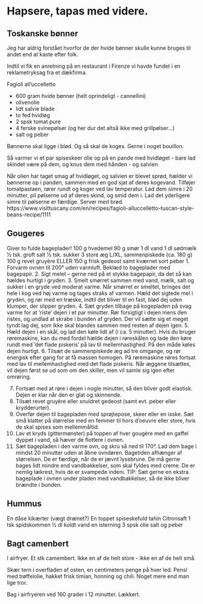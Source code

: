# Hapsere, tapas med videre.


## Toskanske bønner

Jeg har aldrig forstået hvorfor de der hvide bønner skulle kunne bruges til 
andet end at kaste efter folk. 

Indtil vi fik en anretning på en restaurant i Firenze vi havde fundet i en 
reklametryksag fra et dækfirma.

Fagioli all’uccelletto

* 600 gram hvide bønner (helt oprindeligt - cannellini)
* olivenolie
* lidt salvie blade
* to fed hvidløg
* 2 spsk tomat pure
* 4 ferske svinepølser (og her dur det altså ikke med grillpølser...)
* salt og peber

Bønnerne skal ligge i blød. Og så skal de koges. Gerne i noget bouillon.

Så varmer vi et par spiseskeer olie op på en pande med hvidløget - 
bare lad skindet være på dem, og knus dem med hånden - og salvien

Når olien har taget smag af hvidløget, og salvien er blevet sprød, 
hælder vi bønnerne op i panden, sammen med en god sjat af deres kogevand.
Tilføjer tomatpastaen, rører rundt og koger ved lav temperatur. Lad dem
simre i 20 minutter, pil pølserne ud af deres skind, og smid dem i. Lad det yderligere
simre til pølserne er færdige. Server med brød.
https://www.visittuscany.com/en/recipes/fagioli-alluccelletto-tuscan-style-beans-recipe/1111


## Gougeres
Giver to fulde bageplader!
100 g hvedemel
90 g smør
1 dl vand
1 dl sødmælk
1⁄2 tsk. groft salt
1⁄2 tsk. sukker
3 store æg L/XL, sammenpiskede (ca. 180 g)
100 g revet gruyère ELLER 150 g frisk gedeost samt kværnet sort peber
1. Forvarm ovnen til 200° uden varmluft. Beklæd to bageplader med bagepapir.
2. Sigt melet – gerne ned på et stykke bagepapir, da det så kan hældes hurtigt i gryden.
3. Smelt smørret sammen med vand, mælk, salt og sukker i en gryde ved moderat varme. Når smørret er
smeltet, bringes det hele i kog ved høj varme og tages straks af varmen. Hæld det sigtede mel i gryden,
og rør med en træske, indtil det bliver til en fast, blød dej uden klumper, der slipper gryden.
4. Sæt gryden tilbage på kogepladen på svag varme for at ’riste’ dejen i et par minutter. Rør forsigtigt i
dejen mens den ristes, og undlad at skrabe i bunden af gryden. Der vil sætte sig et meget tyndt lag dej,
som ikke skal blandes sammen med resten af dejen igen.
5. Hæld dejen i en skål, og lad den køle lidt af (i ca. 5 minutter). Hvis du bruger røremaskine, kan du
med fordel hælde dejen i røreskålen og lade den køre rundt med ’det flade piskeris’ på lav til
mellemhastighed. På den måde køles dejen hurtigt.
6. Tilsæt de sammenpiskede æg ad tre omgange, og rør energisk efter gang for at få massen homogen.
På røremaskine røres fortsat med lav til mellemhastighed med det flade piskeris. Når æggene tilsættes,
vil dejen først se ud som om den skiller, men vil samle sig igen efter omrøring.

7. Fortsæt med at røre i dejen i nogle minutter, så den bliver godt elastisk. Dejen er klar når den er glat
og skinnende.
8. Tilsæt revet gruyère eller snuldret gedeost (samt evt. peber eller krydderurter).
9. Overfør dejen til bagepladen med sprøjtepose, skeer eller en isske. Sæt små klatter på størrelse med
en femmer til hors d’oeuvre eller store, hvis de skal spises som mellemmåltid.
10. Lav et kryds (gittermønster) på toppen af hver gougère med en gaffel dyppet i vand, så hæver de
flottere i ovnen.
11. Sæt bagepladen i den varme ovn, og skru så ned til 170°. Lad dem bage i mindst 20 minutter uden at
åbne ovndøren. Bagetiden afhænger af størrelsen. De er færdige, når de er jævnt lysebrune. De må
gerne bages lidt mindre end vandbakkelser, som skal fyldes med creme. De er nemlig lækrest, hvis de er
svampede indeni.
TIP: Sæt gerne en ekstra bageplade i ovnen under pladen med vandbakkelser, så de ikke bliver brændte
i bunden.


## Hummus


En dåse kikærter (vægt drænet?)
En toppet spiseskefuld tahin
Citronsaft
1 tsk spidskommen
½ dl koldt vand
en isterning
3 spsk olie
salt og peber


## Bagt camenbert

I airfryer. Et stk camembert. Ikke en af de helt store - ikke en af de helt små.

Skær tern i overfladen af osten, en centimeters penge på hver led.
Pensl med trøffelolie, hakket frisk timian, honning og chili. Noget mere end man
lige tror.

Bag i airfryeren ved 160 grader i 12 minutter. Lækkert.
